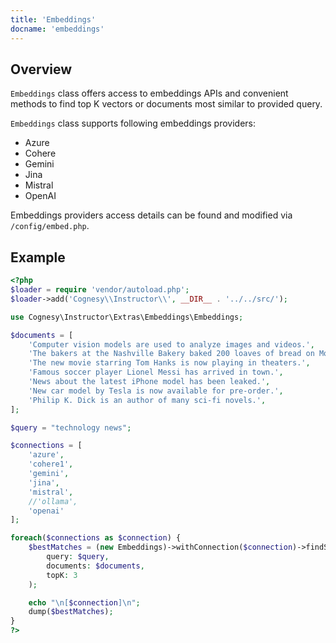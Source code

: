 ```yaml
---
title: 'Embeddings'
docname: 'embeddings'
---
```


## Overview

`Embeddings` class offers access to embeddings APIs and convenient methods
to find top K vectors or documents most similar to provided query.

`Embeddings` class supports following embeddings providers:
 - Azure
 - Cohere
 - Gemini
 - Jina
 - Mistral
 - OpenAI

Embeddings providers access details can be found and modified via
`/config/embed.php`.


## Example

```php
<?php
$loader = require 'vendor/autoload.php';
$loader->add('Cognesy\\Instructor\\', __DIR__ . '../../src/');

use Cognesy\Instructor\Extras\Embeddings\Embeddings;

$documents = [
    'Computer vision models are used to analyze images and videos.',
    'The bakers at the Nashville Bakery baked 200 loaves of bread on Monday morning.',
    'The new movie starring Tom Hanks is now playing in theaters.',
    'Famous soccer player Lionel Messi has arrived in town.',
    'News about the latest iPhone model has been leaked.',
    'New car model by Tesla is now available for pre-order.',
    'Philip K. Dick is an author of many sci-fi novels.',
];

$query = "technology news";

$connections = [
    'azure',
    'cohere1',
    'gemini',
    'jina',
    'mistral',
    //'ollama',
    'openai'
];

foreach($connections as $connection) {
    $bestMatches = (new Embeddings)->withConnection($connection)->findSimilar(
        query: $query,
        documents: $documents,
        topK: 3
    );

    echo "\n[$connection]\n";
    dump($bestMatches);
}
?>
```

